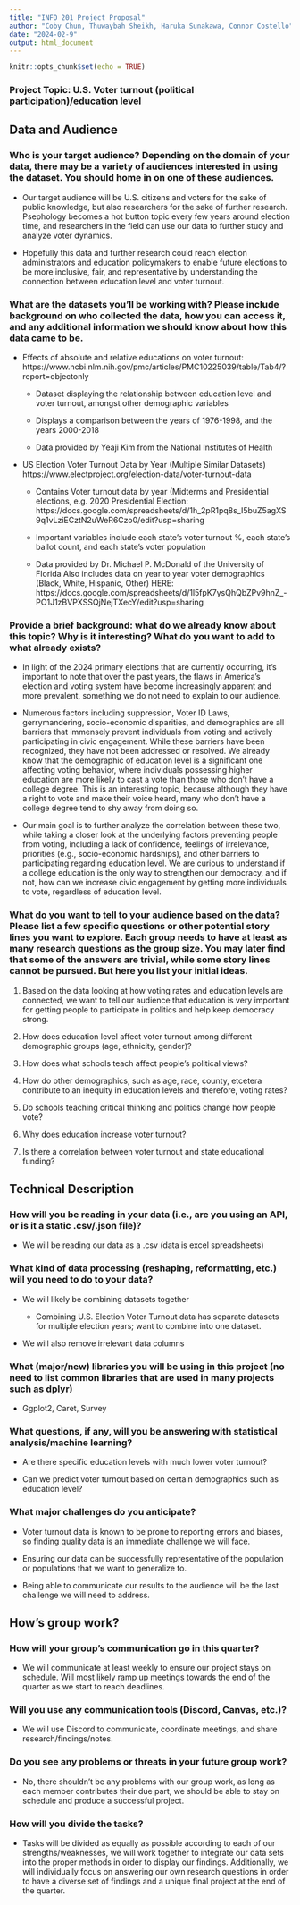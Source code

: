 ---
title: "INFO 201 Project Proposal"
author: "Coby Chun, Thuwaybah Sheikh, Haruka Sunakawa, Connor Costello"
date: "2024-02-9"
output: html_document
---

```{r setup, include=FALSE}
knitr::opts_chunk$set(echo = TRUE)
```

### Project Topic: U.S. Voter turnout (political participation)/education level

## Data and Audience

### Who is your target audience? Depending on the domain of your data, there may be a variety of audiences interested in using the dataset. You should home in on one of these audiences.

* Our target audience will be U.S. citizens and voters for the sake of public knowledge, but also researchers for the sake of further research. Psephology becomes a hot button topic every few years around election time, and researchers in the field can use our data to further study and analyze voter dynamics.

* Hopefully this data and further research could reach election administrators and education policymakers to enable future elections to be more inclusive, fair, and representative by understanding the connection between education level and voter turnout.

### What are the datasets you’ll be working with? Please include background on who collected the data, how you can access it, and any additional information we should know about how this data came to be.

* Effects of absolute and relative educations on voter turnout: https://www.ncbi.nlm.nih.gov/pmc/articles/PMC10225039/table/Tab4/?report=objectonly

  * Dataset displaying the relationship between education level and voter turnout, amongst other demographic variables

  * Displays a comparison between the years of 1976-1998, and the years 2000-2018

  * Data provided by Yeaji Kim from the National Institutes of Health

* US Election Voter Turnout Data by Year (Multiple Similar Datasets) https://www.electproject.org/election-data/voter-turnout-data 

  * Contains Voter turnout data by year (Midterms and Presidential elections, e.g. 2020 Presidential Election: https://docs.google.com/spreadsheets/d/1h_2pR1pq8s_I5buZ5agXS9q1vLziECztN2uWeR6Czo0/edit?usp=sharing 

  * Important variables include each state's voter turnout %, each state’s ballot count, and each state’s voter population

  * Data provided by Dr. Michael P. McDonald of the University of Florida
Also includes data on year to year voter demographics (Black, White, Hispanic, Other) HERE: https://docs.google.com/spreadsheets/d/1l5fpK7ysQhQbZPv9hnZ_-PO1J1zBVPXSSQjNejTXecY/edit?usp=sharing 

### Provide a brief background: what do we already know about this topic? Why is it interesting? What do you want to add to what already exists?

* In light of the 2024 primary elections that are currently occurring, it’s important to note that over the past years, the flaws in America’s election and voting system have become increasingly apparent and more prevalent, something we do not need to explain to our audience. 

* Numerous factors including suppression, Voter ID Laws, gerrymandering, socio-economic disparities, and demographics are all barriers that immensely prevent individuals from voting and actively participating in civic engagement. While these barriers have been recognized, they have not been addressed or resolved. We already know that the demographic of education level is a significant one affecting voting behavior, where individuals possessing higher education are more likely to cast a vote than those who don’t have a college degree. This is an interesting topic, because although they have a right to vote and make their voice heard, many who don’t have a college degree tend to shy away from doing so. 

* Our main goal is to further analyze the correlation between these two, while taking a closer look at the underlying factors preventing people from voting, including a lack of confidence, feelings of irrelevance, priorities (e.g., socio-economic hardships), and other barriers to participating regarding education level. We are curious to understand if a college education is the only way to strengthen our democracy, and if not, how can we increase civic engagement by getting more individuals to vote, regardless of education level. 

### What do you want to tell to your audience based on the data? Please list a few specific questions or other potential story lines you want to explore. Each group needs to have at least as many research questions as the group size. You may later find that some of the answers are trivial, while some story lines cannot be pursued. But here you list your initial ideas.

1. Based on the data looking at how voting rates and education levels are connected, we want to tell our audience that education is very important for getting people to participate in politics and help keep democracy strong.

2. How does education level affect voter turnout among different demographic groups (age, ethnicity, gender)?

3. How does what schools teach affect people's political views?

4. How do other demographics, such as age, race, county, etcetera contribute to an inequity in education levels and therefore, voting rates?

5. Do schools teaching critical thinking and politics change how people vote?

6. Why does education increase voter turnout? 

7. Is there a correlation between voter turnout and state educational funding?

## Technical Description

### How will you be reading in your data (i.e., are you using an API, or is it a static .csv/.json file)?

* We will be reading our data as a .csv (data is excel spreadsheets)

### What kind of data processing (reshaping, reformatting, etc.) will you need to do to your data?

* We will likely be combining datasets together

  * Combining U.S. Election Voter Turnout data has separate datasets for multiple election years; want to combine into one dataset.

* We will also remove irrelevant data columns

### What (major/new) libraries you will be using in this project (no need to list common libraries that are used in many projects such as dplyr)

* Ggplot2, Caret, Survey

### What questions, if any, will you be answering with statistical analysis/machine learning?

* Are there specific education levels with much lower voter turnout?

* Can we predict voter turnout based on certain demographics such as education level?

### What major challenges do you anticipate?

* Voter turnout data is known to be prone to reporting errors and biases, so finding quality data is an immediate challenge we will face.

* Ensuring our data can be successfully representative of the population or populations that we want to generalize to.

* Being able to communicate our results to the audience will be the last challenge we will need to address.

## How's group work?

### How will your group's communication go in this quarter?

* We will communicate at least weekly to ensure our project stays on schedule. Will most likely ramp up meetings towards the end of the quarter as we start to reach deadlines.

### Will you use any communication tools (Discord, Canvas, etc.)?

* We will use Discord to communicate, coordinate meetings, and share research/findings/notes.

### Do you see any problems or threats in your future group work?

* No, there shouldn’t be any problems with our group work, as long as each member contributes their due part, we should be able to stay on schedule and produce a successful project.

### How will you divide the tasks? 

* Tasks will be divided as equally as possible according to each of our strengths/weaknesses, we will work together to integrate our data sets into the proper methods in order to display our findings. Additionally, we will individually focus on answering our own research questions in order to have a diverse set of findings and a unique final project at the end of the quarter.
